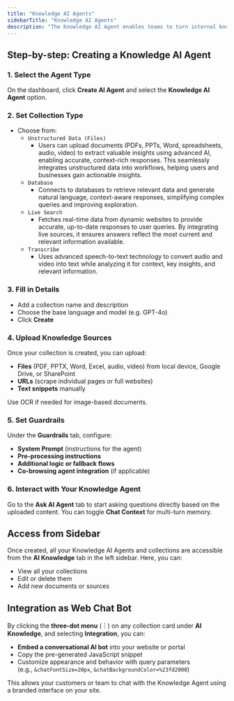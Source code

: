 ```yaml
---
title: "Knowledge AI Agents"
sidebarTitle: "Knowledge AI Agents"
description: "The Knowledge AI Agent enables teams to turn internal knowledge — like documents, spreadsheets, URLs, or videos — into a powerful, searchable, conversational assistant using Retrieval-Augmented Generation (RAG). This allows users to query internal data in natural language and receive accurate, context-aware responses."
---
```


## Step-by-step: Creating a Knowledge AI Agent

### 1. **Select the Agent Type**

On the dashboard, click **Create AI Agent** and select the **Knowledge AI Agent** option.

### 2. **Set Collection Type**

- Choose from:
  - `Unstructured Data (Files)`
    - Users can upload documents (PDFs, PPTs, Word, spreadsheets, audio, video) to extract valuable insights using advanced AI, enabling accurate, context-rich responses. This seamlessly integrates unstructured data into workflows, helping users and businesses gain actionable insights.
  - `Database`
    - Connects to databases to retrieve relevant data and generate natural language, context-aware responses, simplifying complex queries and improving exploration.
  - `Live Search`
    - Fetches real-time data from dynamic websites to provide accurate, up-to-date responses to user queries. By integrating live sources, it ensures answers reflect the most current and relevant information available.
  - `Transcribe`
    - Uses advanced speech-to-text technology to convert audio and video into text while analyzing it for context, key insights, and relevant information.

### 3. **Fill in Details**

- Add a collection name and description
- Choose the base language and model (e.g. GPT-4o)
- Click **Create**

### 4. Upload Knowledge Sources

Once your collection is created, you can upload:

- **Files** (PDF, PPTX, Word, Excel, audio, video) from local device, Google Drive, or SharePoint
- **URLs** (scrape individual pages or full websites)
- **Text snippets** manually

Use OCR if needed for image-based documents.

### 5. Set Guardrails

Under the **Guardrails** tab, configure:

- **System Prompt** (instructions for the agent)
- **Pre-processing instructions**
- **Additional logic or fallback flows**
- **Co-browsing agent integration** (if applicable)

### 6. Interact with Your Knowledge Agent

Go to the **Ask AI Agent** tab to start asking questions directly based on the uploaded content. You can toggle **Chat Context** for multi-turn memory.

## Access from Sidebar

Once created, all your Knowledge AI Agents and collections are accessible from the **AI Knowledge** tab in the left sidebar. Here, you can:

- View all your collections
- Edit or delete them
- Add new documents or sources

## Integration as Web Chat Bot

By clicking the **three-dot menu** (︙) on any collection card under **AI Knowledge**, and selecting **Integration**, you can:

- **Embed a conversational AI bot** into your website or portal
- Copy the pre-generated JavaScript snippet
- Customize appearance and behavior with query parameters\
  (e.g., `&chatFontSize=20px`, `&chatBackgroundColor=%23fd2000`)

This allows your customers or team to chat with the Knowledge Agent using a branded interface on your site.